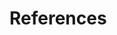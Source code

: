 
\backmatter

<!-- 
If you'd like to change the name of the bibliography to something else,
delete "References" and replace it.
-->

# References
<!--
This manually sets the header for this unnumbered chapter.
-->
\markboth{References}{References}
<!-- \hypertarget{refs}{} ? -->

<!--
To remove the indentation of the first entry.
-->
\noindent

<!--
To create a hanging indent and spacing between entries.  These three lines may need to be removed for styles that don't require the hanging indent.
-->

\setlength{\parindent}{-0.20in}
\setlength{\leftskip}{0.20in}
\setlength{\parskip}{8pt}

::: {#refs}
:::

<!--
This is just for testing with more citations for the bibliography at the end.  Add other entries into the list here if you'd like them to appear in the bibliography even if they weren't explicitly cited in the document.

---
nocite: | 
  @angel2000, @angel2001, @angel2002a
...
-->
